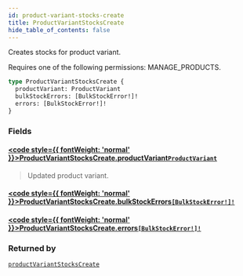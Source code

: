 ```yaml
---
id: product-variant-stocks-create
title: ProductVariantStocksCreate
hide_table_of_contents: false
---
```








Creates stocks for product variant. 

Requires one of the following permissions: MANAGE_PRODUCTS.

```graphql
type ProductVariantStocksCreate {
  productVariant: ProductVariant
  bulkStockErrors: [BulkStockError!]!
  errors: [BulkStockError!]!
}
```


### Fields

#### [<code style={{ fontWeight: 'normal' }}>ProductVariantStocksCreate.<b>productVariant</b></code>](#)<Bullet />[`ProductVariant`](../../../developer/api-reference/objects/product-variant) <Badge class="secondary" text="object"/>
> Updated product variant.
> 

#### [<code style={{ fontWeight: 'normal' }}>ProductVariantStocksCreate.<b>bulkStockErrors</b></code>](#)<Bullet />[`[BulkStockError!]!`](../../../developer/api-reference/objects/bulk-stock-error) <Badge class="secondary" text="non-null"/> <Badge class="secondary" text="object"/>
> 
> 

#### [<code style={{ fontWeight: 'normal' }}>ProductVariantStocksCreate.<b>errors</b></code>](#)<Bullet />[`[BulkStockError!]!`](../../../developer/api-reference/objects/bulk-stock-error) <Badge class="secondary" text="non-null"/> <Badge class="secondary" text="object"/>
> 
> 



### Returned by

[`productVariantStocksCreate`](../../../developer/api-reference/mutations/product-variant-stocks-create)  <Badge class="secondary" text="mutation"/>



